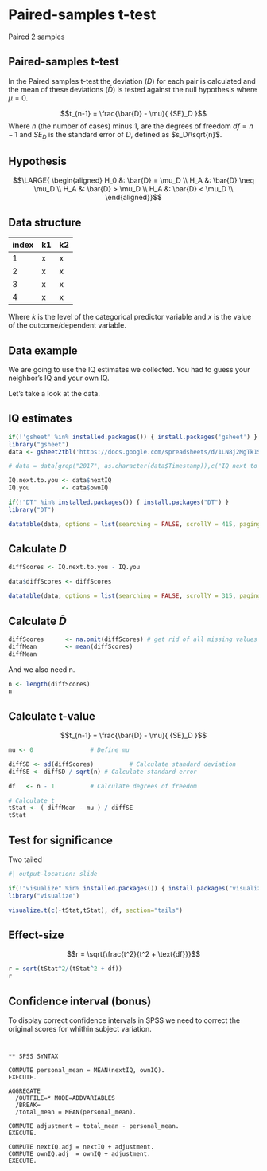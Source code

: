 # Paired-samples t-test {.section}

Paired 2 samples

## Paired-samples t-test

In the Paired samples t-test the deviation ($D$) for each pair is calculated and the mean of these deviations ($\bar{D}$) is tested against the null hypothesis where $\mu = 0$.

$$t_{n-1} = \frac{\bar{D} - \mu}{ {SE}_D }$$
Where $n$ (the number of cases) minus $1$, are the degrees of freedom $df = n - 1$ and $SE_D$ is the standard error of $D$, defined as $s_D/\sqrt{n}$.

## Hypothesis

$$\LARGE{
  \begin{aligned}
  H_0 &: \bar{D} = \mu_D \\
  H_A &: \bar{D} \neq \mu_D \\
  H_A &: \bar{D} > \mu_D \\
  H_A &: \bar{D} < \mu_D \\
  \end{aligned}}$$

## Data structure

index | k1 | k2
------|----|--
1     | x  | x
2     | x  | x
3     | x  | x
4     | x  | x

Where $k$ is the level of the categorical predictor variable and $x$ is the value of the outcome/dependent variable.

## Data example

We are going to use the IQ estimates we collected. You had to guess your neighbor's IQ and your own IQ.

Let's take a look at the data.

## IQ estimates

```r
if(!'gsheet' %in% installed.packages()) { install.packages('gsheet') }
library("gsheet")
data <- gsheet2tbl('https://docs.google.com/spreadsheets/d/1LN8j2MgTk1Su-hZCbFjexiUKQx-LmbgGqlpN6YzF2jQ/edit?usp=sharing')[, -1]

# data = data[grep("2017", as.character(data$Timestamp)),c("IQ next to you", "Own IQ")]

IQ.next.to.you <- data$nextIQ
IQ.you         <- data$ownIQ

if(!"DT" %in% installed.packages()) { install.packages("DT") }
library("DT")
```



```r
datatable(data, options = list(searching = FALSE, scrollY = 415, paging = FALSE, info = FALSE))
```

## Calculate $D$ {.smaller .subsection}

```r
diffScores <- IQ.next.to.you - IQ.you
```


```r
data$diffScores <- diffScores

datatable(data, options = list(searching = FALSE, scrollY = 315, paging = FALSE, info = FALSE))
```

## Calculate $\bar{D}$

```r
diffScores      <- na.omit(diffScores) # get rid of all missing values
diffMean        <- mean(diffScores)
diffMean
```

And we also need n.

```r
n <- length(diffScores)
n
```

## Calculate t-value {.subsection}

$$t_{n-1} = \frac{\bar{D} - \mu}{ {SE}_D }$$

```r
mu <- 0                # Define mu

diffSD <- sd(diffScores)          # Calculate standard deviation
diffSE <- diffSD / sqrt(n) # Calculate standard error

df   <- n - 1          # Calculate degrees of freedom

# Calculate t
tStat <- ( diffMean - mu ) / diffSE
tStat
```

## Test for significance {.subsection}

Two tailed

```r
#| output-location: slide

if(!"visualize" %in% installed.packages()) { install.packages("visualize") }
library("visualize")

visualize.t(c(-tStat,tStat), df, section="tails")
```

## Effect-size {.subsection}

$$r = \sqrt{\frac{t^2}{t^2 + \text{df}}}$$

```r
r = sqrt(tStat^2/(tStat^2 + df))
r
```

## Confidence interval (bonus)

To display correct confidence intervals in SPSS we need to correct the original scores for whithin subject variation.

<code><pre>
** SPSS SYNTAX

COMPUTE personal_mean = MEAN(nextIQ, ownIQ).
EXECUTE.

AGGREGATE
  /OUTFILE=* MODE=ADDVARIABLES
  /BREAK=
  /total_mean = MEAN(personal_mean).

COMPUTE adjustment = total_mean - personal_mean.
EXECUTE.

COMPUTE nextIQ.adj = nextIQ + adjustment.
COMPUTE ownIQ.adj  = ownIQ + adjustment.
EXECUTE.
</pre></code>